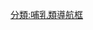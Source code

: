 {{Navbox with collapsible groups
| name = Sirenian 
| state = {{{state|expanded}}}
| bodyclass = hlist
| title = [[海牛目]]（包括現存屬和滅絕屬）
|group1 = {{Nobold|<small>
* 界:[[動物界]]
* 門:[[脊索動物門]]
* 綱:[[哺乳綱]]
* 總目:[[非洲獸總目]]
* 演化支:[[近蹄類]]
* 演化支:[[特提斯獸類]]
</small>}}
|list1 =
{{Navbox|subgroup
|group1 = [[近蹄類]]
|list1 =
**參見 [[Template:近蹄類|近蹄類]]
{{Navbox|subgroup
|group1 = [[海牛目]]
|list1 =
**見下文↓
}}
  | belowstyle = background:#ddddff;font-size:115%
  | below = '''[[海牛目]]'''}}

| list2 =

  {{Navbox|subgroup
| group1 = [[海牛目|海<br>牛<br>目]]
| image = [[File:Pezosiren clean.png|140px|''Pezosiren portelli'']]
[[File:Manatee skeleton with calf.jpg|140px|''Trichechus sp.'']]
  | list1 = {{Navbox|subgroup
 | list1 =
* {{Extinct}}[[始海牛屬]]
* {{Extinct}}{{le|Eotheroides}}
* {{Extinct}}{{le|Prototherium}}
  | list2 =
    {{Navbox|subgroup
    | group1 = {{nowrap|{{Extinct}}{{le|渡船首獸科|Prorastomidae}}}}
    | list1 =
* {{le|陸行海妖獸屬|Pezosiren}}
* {{le|渡船首獸屬|Prorastomus}}
}}
    | list3 =   {{Navbox|subgroup
    | group1 = {{nowrap|{{Extinct}} {{le|原海牛科|Protosirenidae}}}}
    | list1 =
* {{le|Ashokia}}
* {{le|利比亞海牛屬|Libysiren}}
* {{le|原海牛屬|Protosiren}}
}}
  | group4 = [[海牛科]]
  | list4 =
    {{Navbox|subgroup
    | group1 = {{nowrap|{{Extinct}}{{le|Miosireninae}}}}
    | list1 =
* {{le|Anomotherium}}
* {{le|Miosiren}}
    | group2 = {{le|海牛亞科|Trichechinae}}
    | list2 =
* {{Extinct}}{{le|Potamosiren}}
* {{Extinct}}{{le|Ribodon}}
* [[海牛屬]]
    }}
  | group5 = [[儒艮科]]
  | list5 =
    {{Navbox|subgroup
    | list1 =
* {{Extinct}}{{le|異儒艮屬|Anisosiren}}
* {{Extinct}}{{le|卡里博儒艮屬|Caribosiren}} 
* {{Extinct}}{{le|哈里獸屬|Halitherium}}
* {{Extinct}}{{le|印度儒艮屬|Indosiren}}
* {{Extinct}}{{le|林茨沙儒艮屬|Lentiarenium}}
* {{Extinct}}{{le|卡里博儒艮屬|Kaupitherium}}
* {{nowrap|{{Extinct}}{{le|居間獸屬|Metaxytherium}}}}
* {{Extinct}}{{le|Paralitherium}}
* {{Extinct}}{{le|古儒艮屬|Priscosiren}}
* {{Extinct}}{{le|Prohalicore}}
* {{Extinct}}{{le|Sirenavus}}
    | group2 = {{nowrap|{{Extinct}}{{le|無齒海牛亞科|Hydrodamalinae}}}}
    | list2 =
* [[杜氏海牛屬]]
* [[大海牛|無齒海牛屬]]
    | list3 ={{Navbox|subgroup
    | group1 = {{le|儒艮亞科|Dugonginae}}
    | list1 =
* {{Extinct}}{{le|辯才天海牛屬|Bharatisiren}}
* {{Extinct}}{{le|卡利斯托海牛屬|Callistosiren}}
* {{Extinct}}{{le|圓齒海牛屬|Crenatosiren}}
* {{Extinct}}{{le|Corystosiren}}
* {{nowrap|{{Extinct}}{{le|庫萊布拉儒艮屬|Culebratherium}}}}
* {{Extinct}}{{le|Dioplotherium}}
* {{Extinct}}{{le|唐寧獸屬|Domningia}}
* [[儒艮|儒艮屬]]
* {{Extinct}}{{le|意大利儒艮屬|Italosiren}}
* {{nowrap|{{Extinct}}{{le|刻赤儒艮屬|Kutchisiren}}}}
* {{Extinct}}{{le|矮儒艮屬|Nanosiren}}
* {{Extinct}}{{le|Norosiren}}
* {{Extinct}}[[皺儒艮屬]]
* {{Extinct}}[[異海牛屬]]
      }}
    }}
  }}
}}}}<noinclude>

{{Collapsible option|default=expanded}}
[[分類:哺乳類導航框]]
</noinclude>